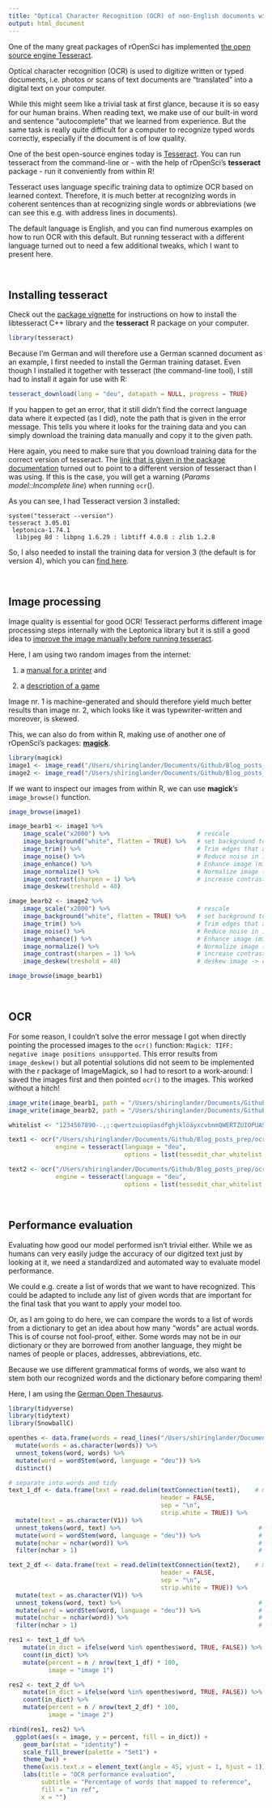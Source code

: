 ```yaml
---
title: "Optical Character Recognition (OCR) of non-English documents with tesseract and R"
output: html_document
---
```


One of the many great packages of rOpenSci has implemented [the open source engine Tesseract](https://ropensci.org/blog/blog/2016/11/16/tesseract).

Optical character recognition (OCR) is used to digitize written or typed documents, i.e. photos or scans of text documents are "translated" into a digital text on your computer.

While this might seem like a trivial task at first glance, because it is so easy for our human brains. When reading text, we make use of our built-in word and sentence "autocomplete" that we learned from experience. But the same task is really quite difficult for a computer to recognize typed words correctly, especially if the document is of low quality. 

One of the best open-source engines today is [Tesseract](https://github.com/tesseract-ocr). You can run tesseract from the command-line or - with the help of rOpenSci's **tesseract** package - run it conveniently from within R!

Tesseract uses language specific training data to optimize OCR based on learned context. Therefore, it is much better at recognizing words in coherent sentences than at recognizing single words or abbreviations (we can see this e.g. with address lines in documents).

The default language is English, and you can find numerous examples on how to run OCR with this default. But running tesseract with a different language turned out to need a few additional tweaks, which I want to present here.

<br>

## Installing tesseract

Check out the [package vignette](https://ropensci.org/blog/blog/2016/11/16/tesseract) for instructions on how to install the libtesseract C++ library and the **tesseract** R package on your computer.

```r
library(tesseract)
```

Because I'm German and will therefore use a German scanned document as an example, I first needed to install the German training dataset. Even though I installed it together with tesseract (the command-line tool), I still had to install it again for use with R:

```r
tesseract_download(lang = "deu", datapath = NULL, progress = TRUE)
```

If you happen to get an error, that it still didn't find the correct language data where it expected (as I did), note the path that is given in the error message. This tells you where it looks for the training data and you can simply download the training data manually and copy it to the given path.

Here again, you need to make sure that you download training data for the correct version of tesseract. The [link that is given in the package documentation](https://github.com/tesseract-ocr/tessdata) turned out to point to a different version of tesseract than I was using. If this is the case, you will get a warning (*Params model::Incomplete line*) when running `ocr`().

As you can see, I had Tesseract version 3 installed:

```{}
system("tesseract --version")
tesseract 3.05.01
 leptonica-1.74.1
  libjpeg 8d : libpng 1.6.29 : libtiff 4.0.8 : zlib 1.2.8
```

So, I also needed to install the training data for version 3 (the default is for version 4), which you can [find here](https://github.com/tesseract-ocr/tessdata/tree/3.04.00).

<br>

## Image processing

Image quality is essential for good OCR! Tesseract performs different image processing steps internally with the Leptonica library but it is still a good idea to [improve the image manually before running tesseract](https://github.com/tesseract-ocr/tesseract/wiki/ImproveQuality).

Here, I am using two random images from the internet: 

1. a [manual for a printer](http://www.manualsdir.eu/manuals/375646/brother-dcp-115c-dcp-120c-mfc-820cw-mfc-640cw-mfc-215c-dcp-315cn-mfc-425cn-dcp-340cw.html) and

2. a [description of a game](http://spiele.j-crew.de/wiki/Scan:9q_r%C3%A4t.pdf/4)

Image nr. 1 is machine-generated and should therefore yield much better results than image nr. 2, which looks like it was typewriter-written and moreover, is skewed.

This, we can also do from within R, making use of another one of rOpenSci's packages: [**magick**](https://cran.r-project.org/web/packages/magick/vignettes/intro.html).

```r
library(magick)
image1 <- image_read("/Users/shiringlander/Documents/Github/Blog_posts_prep/ocr/beispiel_scan.png")
image2 <- image_read("/Users/shiringlander/Documents/Github/Blog_posts_prep/ocr/beispiel_scan_2.jpg")
```

If we want to inspect our images from within R, we can use **magick**'s `image_browse()` function.

```r
image_browse(image1)
```


```r
image_bearb1 <- image1 %>%
    image_scale("x2000") %>%                        # rescale
    image_background("white", flatten = TRUE) %>%   # set background to white
    image_trim() %>%                                # Trim edges that are the background color from the image.
    image_noise() %>%                               # Reduce noise in image using a noise peak elimination filter.
    image_enhance() %>%                             # Enhance image (minimize noise)
    image_normalize() %>%                           # Normalize image (increase contrast by normalizing the pixel values to span the full range of color values).
    image_contrast(sharpen = 1) %>%                 # increase contrast
    image_deskew(treshold = 40)
```

```r
image_bearb2 <- image2 %>%
    image_scale("x2000") %>%                        # rescale
    image_background("white", flatten = TRUE) %>%   # set background to white
    image_trim() %>%                                # Trim edges that are the background color from the image.
    image_noise() %>%                               # Reduce noise in image using a noise peak elimination filter.
    image_enhance() %>%                             # Enhance image (minimize noise)
    image_normalize() %>%                           # Normalize image (increase contrast by normalizing the pixel values to span the full range of color values).
    image_contrast(sharpen = 1) %>%                 # increase contrast
    image_deskew(treshold = 40)                     # deskew image -> creates negative offset in some scans == error
```

```r
image_browse(image_bearb1)
```

<br>

## OCR

For some reason, I couldn't solve the error message I got when directly pointing the processed images to the `ocr()` function: `Magick: TIFF: negative image positions unsupported`. This error results from `image_deskew()` but all potential solutions did not seem to be implemented with the r package of ImageMagick, so I had to resort to a work-around: I saved the images first and then pointed `ocr()` to the images. This worked without a hitch!

```r
image_write(image_bearb1, path = "/Users/shiringlander/Documents/Github/Blog_posts_prep/ocr/beispiel_scan_bearb.png", format = "png")
image_write(image_bearb2, path = "/Users/shiringlander/Documents/Github/Blog_posts_prep/ocr/beispiel_scan_2_bearb.jpg", format = "jpg")
```

```r
whitelist <- "1234567890-.,;:qwertzuiopüasdfghjklöäyxcvbnmQWERTZUIOPÜASDFGHJKLÖÄYXCVBNM@ß€!$%&/()=?+"

text1 <- ocr("/Users/shiringlander/Documents/Github/Blog_posts_prep/ocr/beispiel_scan_bearb.png",
             engine = tesseract(language = "deu",
                                options = list(tessedit_char_whitelist = whitelist)))

text2 <- ocr("/Users/shiringlander/Documents/Github/Blog_posts_prep/ocr/beispiel_scan_2_bearb.jpg",
             engine = tesseract(language = "deu",
                                options = list(tessedit_char_whitelist = whitelist)))
```

<br>

## Performance evaluation

Evaluating how good our model performed isn't trivial either. While we as humans can very easily judge the accuracy of our digitzed text just by looking at it, we need a standardized and automated way to evaluate model performance.

We could e.g. create a list of words that we want to have recognized. This could be adapted to include any list of given words that are important for the final task that you want to apply your model too.

Or, as I am going to do here, we can compare the words to a list of words from a dictionary to get an idea about how many "words" are actual words. This is of course not fool-proof, either. Some words may not be in our dictionary or they are borrowed from another language, they might be names of people or places, addresses, abbreviations, etc.

Because we use different grammatical forms of words, we also want to stem both our recognized words and the dictionary before comparing them!

Here, I am using the [German Open Thesaurus](https://www.openthesaurus.de/about/download).

```r
library(tidyverse)
library(tidytext)
library(SnowballC)

openthes <- data.frame(words = read_lines("/Users/shiringlander/Documents/Projekte/OCR_Provinzial/German_dict/OpenThesaurus-Textversion/openthesaurus.txt", skip = 18)) %>%
  mutate(words = as.character(words)) %>%
  unnest_tokens(word, words) %>%
  mutate(word = wordStem(word, language = "deu")) %>%
  distinct()
```

```r
# separate into words and tidy
text_1_df <- data.frame(text = read.delim(textConnection(text1),    # make text into dataframe
                                          header = FALSE, 
                                          sep = "\n", 
                                          strip.white = TRUE)) %>%
  mutate(text = as.character(V1)) %>%
  unnest_tokens(word, text) %>%                                      # separate words
  mutate(word = wordStem(word, language = "deu")) %>%                # use word stem
  mutate(nchar = nchar(word)) %>%                                    # count letters per word
  filter(nchar > 1)                                                  # remove 1 letter "words"

text_2_df <- data.frame(text = read.delim(textConnection(text2),    # make text into dataframe
                                          header = FALSE, 
                                          sep = "\n", 
                                          strip.white = TRUE)) %>%
  mutate(text = as.character(V1)) %>%
  unnest_tokens(word, text) %>%                                      # separate words
  mutate(word = wordStem(word, language = "deu")) %>%                # use word stem
  mutate(nchar = nchar(word)) %>%                                    # count letters per word
  filter(nchar > 1)                                                  # remove 1 letter "words"
```

```r
res1 <- text_1_df %>%
    mutate(in_dict = ifelse(word %in% openthes$word, TRUE, FALSE)) %>%
    count(in_dict) %>%
    mutate(percent = n / nrow(text_1_df) * 100,
           image = "image 1")

res2 <- text_2_df %>%
    mutate(in_dict = ifelse(word %in% openthes$word, TRUE, FALSE)) %>%
    count(in_dict) %>%
    mutate(percent = n / nrow(text_2_df) * 100,
           image = "image 2")
```

```r
rbind(res1, res2) %>%
  ggplot(aes(x = image, y = percent, fill = in_dict)) +
    geom_bar(stat = "identity") +
    scale_fill_brewer(palette = "Set1") +
    theme_bw() +
    theme(axis.text.x = element_text(angle = 45, vjust = 1, hjust = 1)) +
    labs(title = "OCR performance evaluation",
         subtitle = "Percentage of words that mapped to reference",
         fill = "in ref",
         x = "")
```

